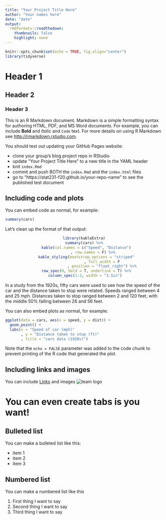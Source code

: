 ---
title: "Your Project Title Here"
author: "Your names here"
date: "date"
output:
  rmdformats::readthedown:
    thumbnails: false
    highlight: none
---

```{r setup, include=FALSE}
knitr::opts_chunk$set(echo = TRUE, fig.align="center")
library(tidyverse)
```

# Header 1

## Header 2

### Header 3

This is an R Markdown document. Markdown is a simple formatting syntax for authoring HTML, PDF, and MS Word documents. For example, you can include **Bold** and _Italic_ and `Code` text.  For more details on using R Markdown see <http://rmarkdown.rstudio.com>.

You should test out updating your GitHub Pages website:

- clone your group's blog project repo in RStudio
- update "Your Project Title Here" to a new title in the YAML header
- knit `index.Rmd` 
- commit and push BOTH the `index.Rmd` and the `index.html` files
- go to  "https://stat231-f20.github.io/your-repo-name" to see the published test document

## Including code and plots

You can embed code as normal, for example:

```{r cars}
summary(cars)
```

Let's clean up the format of that output:

<center>

```{r pretty, echo=FALSE, warning=FALSE, message=FALSE}
library(kableExtra)
summary(cars) %>%
  kable(col.names = c("Speed", "Distance")
        , row.names = F) %>%
  kable_styling(bootstrap_options = "striped"
                , full_width = F
                , position = "float_right") %>%
  row_spec(0, bold = T, underline = T) %>%
  column_spec(1:2, width = "1.5in") 
```

</center>

In a study from the 1920s, fifty cars were used to see how the speed of the car and the distance taken to stop were related.  Speeds ranged between 4 and 25 mph.  Distances taken to stop ranged between 2 and 120 feet, with the middle 50% falling between 26 and 56 feet.  

You can also embed plots as normal, for example:

```{r figure1, echo=FALSE}
ggplot(data = cars, aes(x = speed, y = dist)) + 
  geom_point() + 
  labs(x = "Speed of car (mph)"
       , y = "Distance taken to stop (ft)"
       , title = "cars data (1920s)")
```

Note that the `echo = FALSE` parameter was added to the code chunk to prevent printing of the R code that generated the plot.


## Including links and images

You can include [Links](https://www.datadreaming.org/post/r-markdown-theme-gallery/) and images ![team logo](https://raw.githubusercontent.com/stat231-f20/Shiny-Red-Bull/master/images/sports1-5.png?token=AGMTX5SWY36S3BCPSDKZ2SC7SG4QE)


# You can even create tabs is you want! {.tabset .tabset-fade .tabset-pills}

## Bulleted list

You can make a bulleted list like this:

- item 1
- item 2
- item 3


## Numbered list

You can make a numbered list like this

1. First thing I want to say
2. Second thing I want to say
3. Third thing I want to say

